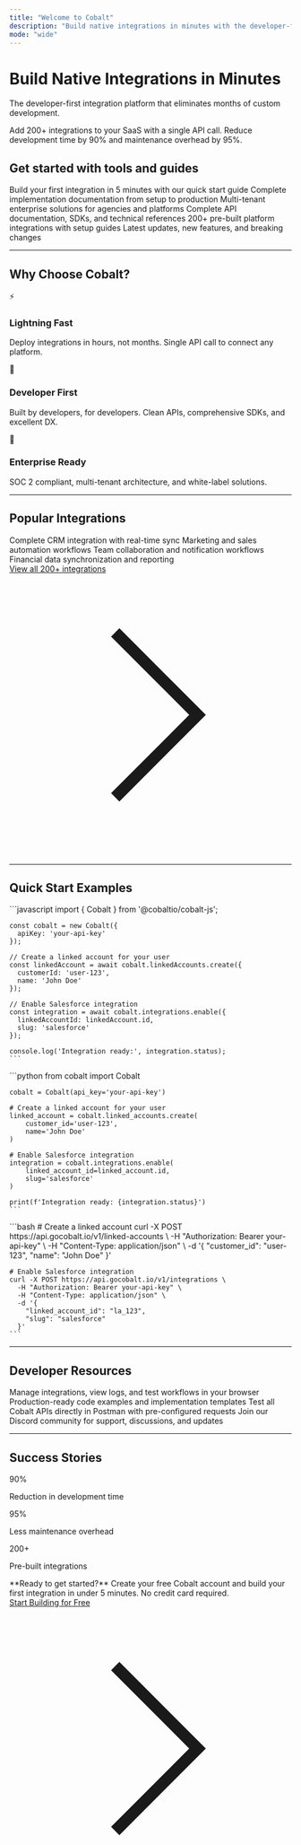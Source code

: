```yaml
---
title: "Welcome to Cobalt"
description: "Build native integrations in minutes with the developer-first integration platform"
mode: "wide"
---
```


<div className="flex flex-col items-center justify-center text-center py-12 px-4">
  <h1 className="text-5xl font-bold mb-6 bg-gradient-to-r from-purple-400 to-pink-400 bg-clip-text text-transparent">
    Build Native Integrations in Minutes
  </h1>
  <p className="text-xl text-gray-300 mb-4 max-w-3xl">
    The developer-first integration platform that eliminates months of custom development.
  </p>
  <p className="text-lg text-gray-400 mb-12 max-w-2xl">
    Add 200+ integrations to your SaaS with a single API call. Reduce development time by 90% and maintenance overhead by 95%.
  </p>
</div>

## Get started with tools and guides

<CardGroup cols={3}>
  <Card 
    title="Getting Started" 
    icon="play" 
    href="/developer-guide/getting-started/quick-start"
  >
    Build your first integration in 5 minutes with our quick start guide
  </Card>
  <Card 
    title="Developer Guide" 
    icon="book-open" 
    href="/developer-guide"
  >
    Complete implementation documentation from setup to production
  </Card>
  <Card 
    title="MCPs" 
    icon="building-office" 
    href="/mcps"
  >
    Multi-tenant enterprise solutions for agencies and platforms
  </Card>
  <Card 
    title="API Reference" 
    icon="code" 
    href="/api-reference"
  >
    Complete API documentation, SDKs, and technical references
  </Card>
  <Card 
    title="Integration Catalog" 
    icon="grid-3x3" 
    href="/integrations"
  >
    200+ pre-built platform integrations with setup guides
  </Card>
  <Card 
    title="Release Notes" 
    icon="clock" 
    href="/releases"
  >
    Latest updates, new features, and breaking changes
  </Card>
</CardGroup>

---

## Why Choose Cobalt?

<div className="grid grid-cols-1 md:grid-cols-3 gap-8 my-12">
  <div className="text-center">
    <div className="text-4xl mb-4">⚡</div>
    <h3 className="text-xl font-semibold mb-2">Lightning Fast</h3>
    <p className="text-gray-400">Deploy integrations in hours, not months. Single API call to connect any platform.</p>
  </div>
  <div className="text-center">
    <div className="text-4xl mb-4">🔧</div>
    <h3 className="text-xl font-semibold mb-2">Developer First</h3>
    <p className="text-gray-400">Built by developers, for developers. Clean APIs, comprehensive SDKs, and excellent DX.</p>
  </div>
  <div className="text-center">
    <div className="text-4xl mb-4">🏢</div>
    <h3 className="text-xl font-semibold mb-2">Enterprise Ready</h3>
    <p className="text-gray-400">SOC 2 compliant, multi-tenant architecture, and white-label solutions.</p>
  </div>
</div>

---

## Popular Integrations

<CardGroup cols={4}>
  <Card 
    title="Salesforce" 
    icon="users" 
    href="/integrations/crm/salesforce"
  >
    Complete CRM integration with real-time sync
  </Card>
  <Card 
    title="HubSpot" 
    icon="megaphone" 
    href="/integrations/crm/hubspot"
  >
    Marketing and sales automation workflows
  </Card>
  <Card 
    title="Slack" 
    icon="comments" 
    href="/integrations/communication/slack"
  >
    Team collaboration and notification workflows
  </Card>
  <Card 
    title="QuickBooks" 
    icon="dollar-sign" 
    href="/integrations/finance/quickbooks"
  >
    Financial data synchronization and reporting
  </Card>
</CardGroup>

<div className="text-center mt-8">
  <a href="/integrations" className="inline-flex items-center text-purple-400 hover:text-purple-300 font-medium">
    View all 200+ integrations
    <svg className="w-4 h-4 ml-2" fill="none" stroke="currentColor" viewBox="0 0 24 24">
      <path strokeLinecap="round" strokeLinejoin="round" strokeWidth={2} d="M9 5l7 7-7 7" />
    </svg>
  </a>
</div>

---

## Quick Start Examples

<Tabs>
  <Tab title="JavaScript">
    ```javascript
    import { Cobalt } from '@cobaltio/cobalt-js';

    const cobalt = new Cobalt({
      apiKey: 'your-api-key'
    });

    // Create a linked account for your user
    const linkedAccount = await cobalt.linkedAccounts.create({
      customerId: 'user-123',
      name: 'John Doe'
    });

    // Enable Salesforce integration
    const integration = await cobalt.integrations.enable({
      linkedAccountId: linkedAccount.id,
      slug: 'salesforce'
    });

    console.log('Integration ready:', integration.status);
    ```
  </Tab>
  <Tab title="Python">
    ```python
    from cobalt import Cobalt

    cobalt = Cobalt(api_key='your-api-key')

    # Create a linked account for your user
    linked_account = cobalt.linked_accounts.create(
        customer_id='user-123',
        name='John Doe'
    )

    # Enable Salesforce integration
    integration = cobalt.integrations.enable(
        linked_account_id=linked_account.id,
        slug='salesforce'
    )

    print(f'Integration ready: {integration.status}')
    ```
  </Tab>
  <Tab title="cURL">
    ```bash
    # Create a linked account
    curl -X POST https://api.gocobalt.io/v1/linked-accounts \
      -H "Authorization: Bearer your-api-key" \
      -H "Content-Type: application/json" \
      -d '{
        "customer_id": "user-123",
        "name": "John Doe"
      }'

    # Enable Salesforce integration
    curl -X POST https://api.gocobalt.io/v1/integrations \
      -H "Authorization: Bearer your-api-key" \
      -H "Content-Type: application/json" \
      -d '{
        "linked_account_id": "la_123",
        "slug": "salesforce"
      }'
    ```
  </Tab>
</Tabs>

---

## Developer Resources

<CardGroup cols={2}>
  <Card 
    title="Cobalt Console" 
    icon="computer-desktop" 
    href="https://app.gocobalt.io"
  >
    Manage integrations, view logs, and test workflows in your browser
  </Card>
  <Card 
    title="Cobalt Examples" 
    icon="code" 
    href="https://github.com/gocobalt/cobalt-examples"
  >
    Production-ready code examples and implementation templates
  </Card>
  <Card 
    title="Postman Collection" 
    icon="bolt" 
    href="https://www.postman.com/orange-meteor-40853/workspace/cobalt"
  >
    Test all Cobalt APIs directly in Postman with pre-configured requests
  </Card>
  <Card 
    title="Developer Community" 
    icon="users" 
    href="https://discord.gg/cobalt"
  >
    Join our Discord community for support, discussions, and updates
  </Card>
</CardGroup>

---

## Success Stories

<div className="bg-gray-900 rounded-lg p-8 my-12">
  <div className="grid grid-cols-1 md:grid-cols-3 gap-8">
    <div className="text-center">
      <div className="text-3xl font-bold text-purple-400 mb-2">90%</div>
      <p className="text-sm text-gray-400">Reduction in development time</p>
    </div>
    <div className="text-center">
      <div className="text-3xl font-bold text-purple-400 mb-2">95%</div>
      <p className="text-sm text-gray-400">Less maintenance overhead</p>
    </div>
    <div className="text-center">
      <div className="text-3xl font-bold text-purple-400 mb-2">200+</div>
      <p className="text-sm text-gray-400">Pre-built integrations</p>
    </div>
  </div>
</div>

<Callout type="info" icon="lightbulb">
  **Ready to get started?** Create your free Cobalt account and build your first integration in under 5 minutes. No credit card required.
</Callout>

<div className="text-center mt-12">
  <a href="https://app.gocobalt.io/signup" className="inline-flex items-center bg-purple-600 hover:bg-purple-700 text-white font-medium py-3 px-6 rounded-lg transition-colors">
    Start Building for Free
    <svg className="w-4 h-4 ml-2" fill="none" stroke="currentColor" viewBox="0 0 24 24">
      <path strokeLinecap="round" strokeLinejoin="round" strokeWidth={2} d="M9 5l7 7-7 7" />
    </svg>
  </a>
</div>